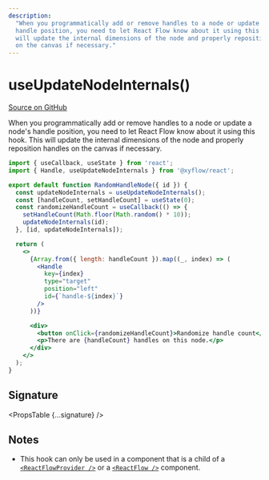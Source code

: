 ```yaml
---
description:
  "When you programmatically add or remove handles to a node or update a node's
  handle position, you need to let React Flow know about it using this hook. This
  will update the internal dimensions of the node and properly reposition handles
  on the canvas if necessary."
---
```



# useUpdateNodeInternals()

[Source on GitHub](https://github.com/xyflow/xyflow/blob/main/packages/react/src/hooks/useUpdateNodeInternals.ts)

When you programmatically add or remove handles to a node or update a node's
handle position, you need to let React Flow know about it using this hook. This
will update the internal dimensions of the node and properly reposition handles
on the canvas if necessary.

```jsx
import { useCallback, useState } from 'react';
import { Handle, useUpdateNodeInternals } from '@xyflow/react';

export default function RandomHandleNode({ id }) {
  const updateNodeInternals = useUpdateNodeInternals();
  const [handleCount, setHandleCount] = useState(0);
  const randomizeHandleCount = useCallback(() => {
    setHandleCount(Math.floor(Math.random() * 10));
    updateNodeInternals(id);
  }, [id, updateNodeInternals]);

  return (
    <>
      {Array.from({ length: handleCount }).map((_, index) => (
        <Handle
          key={index}
          type="target"
          position="left"
          id={`handle-${index}`}
        />
      ))}

      <div>
        <button onClick={randomizeHandleCount}>Randomize handle count</button>
        <p>There are {handleCount} handles on this node.</p>
      </div>
    </>
  );
}
```

## Signature

<PropsTable {...signature} />

## Notes

- This hook can only be used in a component that is a child of a
  [`<ReactFlowProvider />`](/api-reference/react-flow-provider) or a
  [`<ReactFlow />`](/api-reference/react-flow) component.
